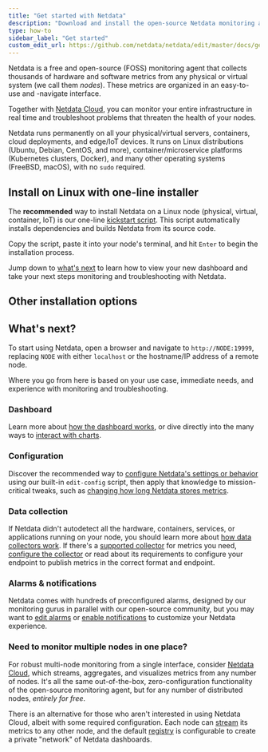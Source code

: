 ```yaml
---
title: "Get started with Netdata"
description: "Download and install the open-source Netdata monitoring agent on physical/virtual servers, Linux (Ubuntu/Debian/CentOS/etc), Docker, Kubernetes, and many others, often with one command."
type: how-to
sidebar_label: "Get started"
custom_edit_url: https://github.com/netdata/netdata/edit/master/docs/get-started.mdx
---
```





Netdata is a free and open-source (FOSS) monitoring agent that collects thousands of hardware and software metrics from
any physical or virtual system (we call them _nodes_). These metrics are organized in an easy-to-use and -navigate interface.

Together with [Netdata Cloud](/docs/cloud), you can monitor your entire infrastructure in
real time and troubleshoot problems that threaten the health of your nodes.

Netdata runs permanently on all your physical/virtual servers, containers, cloud deployments, and edge/IoT devices. It
runs on Linux distributions (Ubuntu, Debian, CentOS, and more), container/microservice platforms (Kubernetes clusters,
Docker), and many other operating systems (FreeBSD, macOS), with no `sudo` required.

## Install on Linux with one-line installer 

The **recommended** way to install Netdata on a Linux node (physical, virtual, container, IoT) is our one-line
[kickstart script](/docs/agent/packaging/installer/methods/kickstart). This script automatically installs dependencies and
builds Netdata from its source code.

Copy the script, paste it into your node's terminal, and hit `Enter` to begin the installation process.

<OneLineInstallWget />

Jump down to [what's next](#whats-next) to learn how to view your new dashboard and take your next steps monitoring and
troubleshooting with Netdata.

## Other installation options

<Install>
  <InstallBox
    to="/docs/agent/packaging/docker"
    os="Run with Docker" 
    svg="docker" />
  <InstallBox
    to="/docs/agent/packaging/installer/methods/kubernetes"
    os="Deploy on Kubernetes" 
    svg="kubernetes" />
   <InstallBox
    to="/docs/agent/packaging/installer/methods/macos"
    os="Install on macOS" 
    svg="macos" />
  <InstallBox
    to="/docs/agent/packaging/installer/methods/manual"
    os="Linux from Git" 
    svg="linux" />
  <InstallBox
    to="/docs/agent/packaging/installer/methods/source"
    os="Linux from source"
    svg="linux" />
  <InstallBox
    to="/docs/agent/packaging/installer/methods/offline" 
    os="Linux for offline nodes"
    svg="linux" />
</Install>


## What's next?

To start using Netdata, open a browser and navigate to `http://NODE:19999`, replacing `NODE` with either `localhost` or
the hostname/IP address of a remote node.

Where you go from here is based on your use case, immediate needs, and experience with monitoring and troubleshooting.

### Dashboard

Learn more about [how the dashboard works](/docs/dashboard/how-dashboard-works), or dive directly into the many ways
to [interact with charts](/docs/dashboard/interact-charts).

### Configuration

Discover the recommended way to [configure Netdata's settings or behavior](/docs/configure/nodes) using our built-in
`edit-config` script, then apply that knowledge to mission-critical tweaks, such as [changing how long Netdata stores
metrics](/docs/store/change-metrics-storage).

### Data collection

If Netdata didn't autodetect all the hardware, containers, services, or applications running on your node, you should
learn more about [how data collectors work](/docs/collect/how-collectors-work). If there's a [supported
collector](/docs/agent/collectors/collectors) for metrics you need, [configure the collector](/docs/collect/enable-configure)
or read about its requirements to configure your endpoint to publish metrics in the correct format and endpoint.

### Alarms & notifications

Netdata comes with hundreds of preconfigured alarms, designed by our monitoring gurus in parallel with our open-source
community, but you may want to [edit alarms](/docs/monitor/configure-alarms) or [enable
notifications](/docs/monitor/enable-notifications) to customize your Netdata experience.

### Need to monitor multiple nodes in one place?

For robust multi-node monitoring from a single interface, consider [Netdata
Cloud](/docs/cloud), which streams, aggregates, and visualizes metrics from any number of
nodes. It's all the same out-of-the-box, zero-configuration functionality of the open-source monitoring agent, but for
any number of distributed nodes, _entirely for free_.

There is an alternative for those who aren't interested in using Netdata Cloud, albeit with some required configuration.
Each node can [stream](/docs/agent/streaming) its metrics to any other node, and the default
[registry](/docs/agent/registry) is configurable to create a private "network" of Netdata dashboards.
